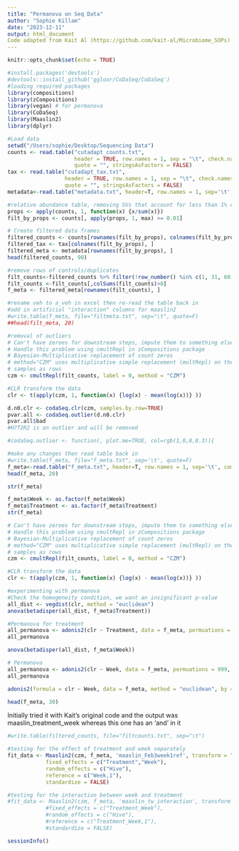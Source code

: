 ```yaml
---
title: "Permanova on Seq Data"
author: "Sophie Killam"
date: "2023-12-11"
output: html_document
Code adapted from Kait Al (https://github.com/kait-al/Microbiome_SOPs)
---
```


```r
knitr::opts_chunk$set(echo = TRUE)
```

```r
#install.packages('devtools')
#devtools::install_github('ggloor/CoDaSeq/CoDaSeq')
#loading required packages
library(compositions)
library(zCompositions)
library(vegan) # for permanova
library(CoDaSeq)
library(Maaslin2) 
library(dplyr)
```

```r
#Load data
setwd("/Users/sophie/Desktop/Sequencing Data")
counts <- read.table("cutadapt_counts.txt", 
                     header = TRUE, row.names = 1, sep = "\t", check.names = FALSE, 
                     quote = "", stringsAsFactors = FALSE)
tax <- read.table("cutadapt_tax.txt", 
                  header = TRUE, row.names = 1, sep = "\t", check.names = FALSE, 
                  quote = "", stringsAsFactors = FALSE)
metadata<-read.table("metadata.txt", header=T, row.names = 1, sep='\t', comment.char = "")
```

```r
#relative abundance table, removing SVs that account for less than 1% of the reads in the sample
props <- apply(counts, 1, function(x) {x/sum(x)})
filt_by_props <- counts[, apply(props, 1, max) >= 0.01] 
```

```r
# Create filtered data frames
filtered_counts <- counts[rownames(filt_by_props), colnames(filt_by_props)]
filtered_tax <- tax[colnames(filt_by_props), ]
filtered_meta <- metadata[rownames(filt_by_props), ]
head(filtered_counts, 90)
```



```r
#remove rows of controls/duplicates
filt_counts<-filtered_counts %>% filter(!row_number() %in% c(1, 31, 60, 83, 84))
filt_counts <-filt_counts[,colSums(filt_counts)>0]
f_meta <- filtered_meta[rownames(filt_counts), ]

#rename veh to a_veh in excel then re-read the table back in
#add in artificial "interaction" columns for maaslin2
#write.table(f_meta, file="filtmeta.txt", sep="\t", quote=F)
##head(filt_meta, 20)
```

```r
#removal of outliers
# Can't have zeroes for downstream steps, impute them to something else logically
# Handle this problem using cmultRepl in zCompositions package
# Bayesian-Multiplicative replacement of count zeros
# method="CZM" uses multiplicative simple replacement (multRepl) on the matrix of estimated probabilities
# samples as rows 
czm <- cmultRepl(filt_counts, label = 0, method = "CZM")
```

```r
#CLR transform the data
clr <- t(apply(czm, 1, function(x) {log(x) - mean(log(x))} ))
```


```r
d.n0.clr <- codaSeq.clr(czm, samples.by.row=TRUE)
pvar.all <- codaSeq.outlier(d.n0.clr)
pvar.all$bad
#H7T2R2 is an outlier and will be removed
```

```r
#codaSeq.outlier <- function(, plot.me=TRUE, col=rgb(1,0,0,0.3)){
```


```r
#make any changes then read table back in
#write.table(f_meta, file="f_meta.txt", sep='\t', quote=F)
f_meta<-read.table("f_meta.txt", header=T, row.names = 1, sep='\t', comment.char = "")
head(f_meta, 20)
```

```r
str(f_meta)
```

```r
f_meta$Week <- as.factor(f_meta$Week) 
f_meta$Treatment <- as.factor(f_meta$Treatment) 
str(f_meta)
```

```r
# Can't have zeroes for downstream steps, impute them to something else logically
# Handle this problem using cmultRepl in zCompositions package
# Bayesian-Multiplicative replacement of count zeros
# method="CZM" uses multiplicative simple replacement (multRepl) on the matrix of estimated probabilities
# samples as rows 
czm <- cmultRepl(filt_counts, label = 0, method = "CZM")
```

```r
#CLR transform the data
clr <- t(apply(czm, 1, function(x) {log(x) - mean(log(x))} ))
```

```r
#experimenting with permanova
#Check the homogeneity condition, we want an insignificant p-value
all_dist <- vegdist(clr, method = "euclidean")
anova(betadisper(all_dist, f_meta$Treatment))
```

```r
#Permanova for treatment
all_permanova <- adonis2(clr ~ Treatment, data = f_meta, permuations = 999, by = NULL, method = "euclidean")
all_permanova
```

```r
anova(betadisper(all_dist, f_meta$Week))
```

```r
# Permanova
all_permanova <- adonis2(clr ~ Week, data = f_meta, permuations = 999, by = NULL, method = "euclidean")
all_permanova
```

```r
adonis2(formula = clr ~ Week, data = f_meta, method = "euclidean", by = NULL, permuations = 999)
```

```r
head(f_meta, 30)
```

Initially tried it with Kait's original code and the output was maaslin_treatment_week whereas this one has an 'and' in it 

```r
#write.table(filtered_counts, file="filtcounts.txt", sep="\t")
```


```r
#testing for the effect of treatment and week separately
fit_data <- Maaslin2(czm, f_meta, 'maaslin_Feb3week1ref', transform = "none", normalization = "CLR", analysis_method = "LM", 
			fixed_effects = c("Treatment","Week"),
			random_effects = c("Hive"),
			reference = c("Week,1"),
			standardize = FALSE)
```

```r
#testing for the interaction between week and treatment
#fit_data <- Maaslin2(czm, f_meta, 'maaslin_tw_interaction', transform = "none", normalization = "CLR", analysis_method = "LM", 
			#fixed_effects = c("Treatment_Week"),
			#random_effects = c("Hive"),
			#reference = c("Treatment_Week,1"),
			#standardize = FALSE)
```

```r
sessionInfo()
```

